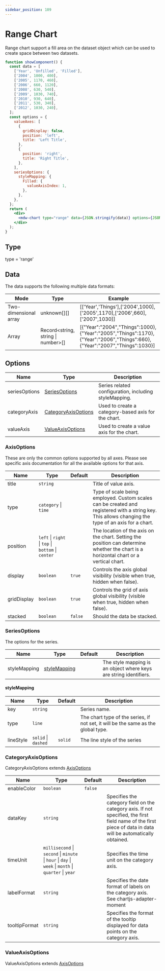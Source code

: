 ```yaml
---
sidebar_position: 109
---
```


# Range Chart

Range chart support a fill area on the dataset object which can be used to create space between two datasets.

```jsx live
function showComponent() {
  const data = [
    ['Year', 'Unfilled', 'Filled'],
    ['2004', 1000, 400],
    ['2005', 1170, 460],
    ['2006', 660, 1120],
    ['2008', 630, 540],
    ['2009', 1030, 740],
    ['2010', 930, 640],
    ['2011', 530, 340],
    ['2012', 1030, 240],
  ];
  const options = {
    valueAxes: [
      {
        gridDisplay: false,
        position: 'left',
        title: 'Left Title',
      },
      {
        position: 'right',
        title: 'Right Title',
      },
    ],
    seriesOptions: {
      styleMapping: {
        Filled: {
          valueAxisIndex: 1,
        },
      },
    },
  };
  return (
    <div>
      <mdw-chart type="range" data={JSON.stringify(data)} options={JSON.stringify(options)}></mdw-chart>
    </div>
  );
}
```

## Type

type = 'range'

## Data

The data supports the following multiple data formats:

| Mode                  | Type                               | Example                                                                                                                  |
| --------------------- | ---------------------------------- | ------------------------------------------------------------------------------------------------------------------------ |
| Two-dimensional array | unknown[][]                        | [['Year','Things'],['2004',1000],['2005',1170],['2006',660],['2007',1030]]                                               |
| Array                 | Record<string, string \| number>[] | [{"Year":"2004","Things":1000},{"Year":"2005","Things":1170},{"Year":"2006","Things":660},{"Year":"2007","Things":1030}] |

## Options

| Name          | Type                                        | Description                                           |
| ------------- | ------------------------------------------- | ----------------------------------------------------- |
| seriesOptions | [SeriesOptions](#seriesoptions)             | Series related configuration, including styleMapping. |
| categoryAxis  | [CategoryAxisOptions](#categoryaxisoptions) | Used to create a category-based axis for the chart.   |
| valueAxis     | [ValueAxisOptions](#valueaxisoptions)       | Used to create a value axis for the chart.            |

### AxisOptions

These are only the common options supported by all axes. Please see specific axis documentation for all the available options for that axis.

| Name        | Type                                               | Default | Description                                                                                                                                        |
| ----------- | -------------------------------------------------- | ------- | -------------------------------------------------------------------------------------------------------------------------------------------------- |
| title       | `string`                                           |         | Title of value axis.                                                                                                                               |
| type        | `category` \| `time`                               |         | Type of scale being employed. Custom scales can be created and registered with a string key. This allows changing the type of an axis for a chart. |
| position    | `left` \| `right` \| `top` \| `bottom` \| `center` |         | The location of the axis on the chart. Setting the position can determine whether the chart is a horizontal chart or a vertical chart.             |
| display     | `boolean`                                          | `true`  | Controls the axis global visibility (visible when true, hidden when false).                                                                        |
| gridDisplay | `boolean`                                          | `true`  | Controls the grid of axis global visibility (visible when true, hidden when false).                                                                |
| stacked     | `boolean`                                          | `false` | Should the data be stacked.                                                                                                                        |

### SeriesOptions

The options for the series.

| Name         | Type                          | Default | Description                                                       |
| ------------ | ----------------------------- | ------- | ----------------------------------------------------------------- |
| styleMapping | [styleMapping](#stylemapping) |         | The style mapping is an object where keys are string identifiers. |

#### styleMapping

| Name      | Type                | Default | Description                                                                       |
| --------- | ------------------- | ------- | --------------------------------------------------------------------------------- |
| key       | `string`            |         | Series name.                                                                      |
| type      | `line`              |         | The chart type of the series, if not set, it will be the same as the global type. |
| lineStyle | `solid` \| `dashed` | `solid` | The line style of the series                                                      |

### CategoryAxisOptions

CategoryAxisOptions extends [AxisOptions](#axisoptions)

| Name          | Type                                                                                                 | Default | Description                                                                                                                                                  |
| ------------- | ---------------------------------------------------------------------------------------------------- | ------- | ------------------------------------------------------------------------------------------------------------------------------------------------------------ |
| enableColor   | `boolean`                                                                                            | `false` |                                                                                                                                                              |
| dataKey       | `string`                                                                                             |         | Specifies the category field on the category axis. If not specified, the first field name of the first piece of data in data will be automatically obtained. |
| timeUnit      | `millisecond` \| `second` \| `minute` \| `hour` \| `day` \| `week` \| `month` \| `quarter` \| `year` |         | Specifies the time unit on the category axis.                                                                                                                |
| labelFormat   | `string`                                                                                             |         | Specifies the date format of labels on the category axis. See chartjs-adapter-moment                                                                         |
| tooltipFormat | `string`                                                                                             |         | Specifies the format of the tooltip displayed for data points on the category axis.                                                                          |

### ValueAxisOptions

ValueAxisOptions extends [AxisOptions](#axisoptions)
